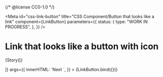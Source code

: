 {/* @license CC0-1.0 */}


<Meta
  id="css-link-button"
  title="CSS Component/Button that looks like a link"
  component={LinkButton}
  parameters={{
    status: {
      type: "WORK IN PROGRESS",
    },
  }}
/>

# Link that looks like a button with icon

<Canvas>
  <Story
    name="with icon"
    decorators={[(Story) => <p className="utrecht-paragraph">{Story()}</p>]}
    args={{
      innerHTML: `Next <utrecht-icon-arrow></utrecht-icon-arrow>`,
    }}
  >
    {LinkButton.bind({})}
  </Story>
</Canvas>

